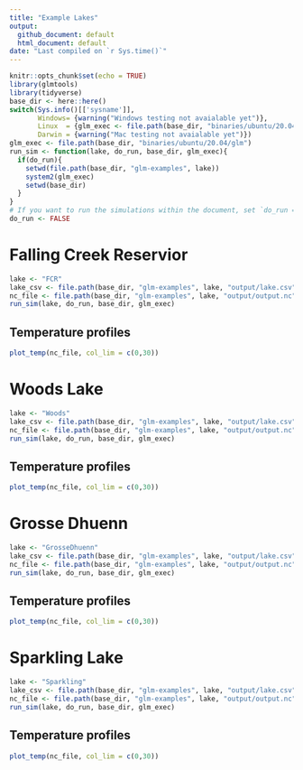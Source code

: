 ```yaml
---
title: "Example Lakes"
output: 
  github_document: default
  html_document: default
date: "Last compiled on `r Sys.time()`"
---
```


```r
knitr::opts_chunk$set(echo = TRUE)
library(glmtools)
library(tidyverse)
base_dir <- here::here()
switch(Sys.info()[['sysname']],
       Windows= {warning("Windows testing not avaialable yet")},
       Linux  = {glm_exec <- file.path(base_dir, "binaries/ubuntu/20.04/glm")},
       Darwin = {warning("Mac testing not avaialable yet")})
glm_exec <- file.path(base_dir, "binaries/ubuntu/20.04/glm")
run_sim <- function(lake, do_run, base_dir, glm_exec){
  if(do_run){
    setwd(file.path(base_dir, "glm-examples", lake))
    system2(glm_exec)
    setwd(base_dir)
  }
}
# If you want to run the simulations within the document, set `do_run = TRUE`.
do_run <- FALSE
```

# Falling Creek Reservior

```r
lake <- "FCR"
lake_csv <- file.path(base_dir, "glm-examples", lake, "output/lake.csv") 
nc_file <- file.path(base_dir, "glm-examples", lake, "output/output.nc")
run_sim(lake, do_run, base_dir, glm_exec)
```

## Temperature profiles

```r
plot_temp(nc_file, col_lim = c(0,30))
```

# Woods Lake

```r
lake <- "Woods"
lake_csv <- file.path(base_dir, "glm-examples", lake, "output/lake.csv") 
nc_file <- file.path(base_dir, "glm-examples", lake, "output/output.nc")
run_sim(lake, do_run, base_dir, glm_exec)
```

## Temperature profiles

```r
plot_temp(nc_file, col_lim = c(0,30))
```

# Grosse Dhuenn

```r
lake <- "GrosseDhuenn"
lake_csv <- file.path(base_dir, "glm-examples", lake, "output/lake.csv") 
nc_file <- file.path(base_dir, "glm-examples", lake, "output/output.nc")
run_sim(lake, do_run, base_dir, glm_exec)
```

## Temperature profiles

```r
plot_temp(nc_file, col_lim = c(0,30))
```

# Sparkling Lake

```r
lake <- "Sparkling"
lake_csv <- file.path(base_dir, "glm-examples", lake, "output/lake.csv") 
nc_file <- file.path(base_dir, "glm-examples", lake, "output/output.nc")
run_sim(lake, do_run, base_dir, glm_exec)
```

## Temperature profiles

```r
plot_temp(nc_file, col_lim = c(0,30))
```
